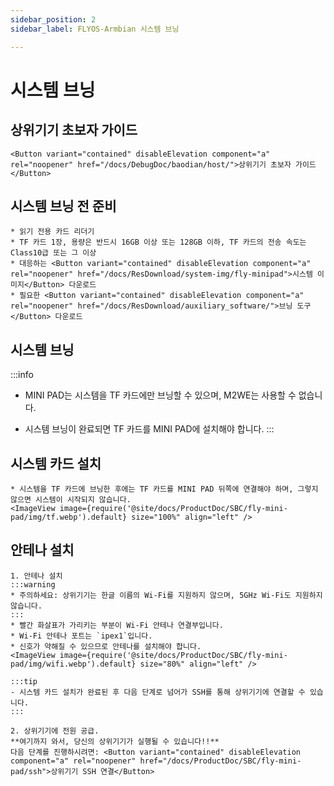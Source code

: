```yaml
---
sidebar_position: 2
sidebar_label: FLYOS-Armbian 시스템 브닝

---
```



# 시스템 브닝

## 상위기기 초보자 가이드

    <Button variant="contained" disableElevation component="a" rel="noopener" href="/docs/DebugDoc/baodian/host/">상위기기 초보자 가이드</Button>

## 시스템 브닝 전 준비

    * 읽기 전용 카드 리더기
    * TF 카드 1장, 용량은 반드시 16GB 이상 또는 128GB 이하, TF 카드의 전송 속도는 Class10급 또는 그 이상
    * 대응하는 <Button variant="contained" disableElevation component="a" rel="noopener" href="/docs/ResDownload/system-img/fly-minipad">시스템 이미지</Button> 다운로드
    * 필요한 <Button variant="contained" disableElevation component="a" rel="noopener" href="/docs/ResDownload/auxiliary_software/">브닝 도구</Button> 다운로드

## 시스템 브닝
:::info
* MINI PAD는 시스템을 TF 카드에만 브닝할 수 있으며, M2WE는 사용할 수 없습니다.
* 시스템 브닝이 완료되면 TF 카드를 MINI PAD에 설치해야 합니다.
:::
    
    <TF />

## 시스템 카드 설치

    * 시스템을 TF 카드에 브닝한 후에는 TF 카드를 MINI PAD 뒤쪽에 연결해야 하며, 그렇지 않으면 시스템이 시작되지 않습니다.
    <ImageView image={require('@site/docs/ProductDoc/SBC/fly-mini-pad/img/tf.webp').default} size="100%" align="left" />  

## 안테나 설치

    1. 안테나 설치
    :::warning
    * 주의하세요: 상위기기는 한글 이름의 Wi-Fi를 지원하지 않으며, 5GHz Wi-Fi도 지원하지 않습니다.
    :::
    * 빨간 화살표가 가리키는 부분이 Wi-Fi 안테나 연결부입니다.
    * Wi-Fi 안테나 포트는 `ipex1`입니다.
    * 신호가 약해질 수 있으므로 안테나를 설치해야 합니다.
    <ImageView image={require('@site/docs/ProductDoc/SBC/fly-mini-pad/img/wifi.webp').default} size="80%" align="left" /> 

    :::tip
    - 시스템 카드 설치가 완료된 후 다음 단계로 넘어가 SSH를 통해 상위기기에 연결할 수 있습니다.
    :::

    2. 상위기기에 전원 공급.  
    **여기까지 와서, 당신의 상위기기가 실행될 수 있습니다!!**  
    다음 단계를 진행하시려면: <Button variant="contained" disableElevation component="a" rel="noopener" href="/docs/ProductDoc/SBC/fly-mini-pad/ssh">상위기기 SSH 연결</Button>
